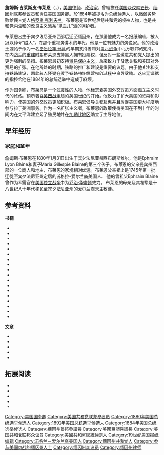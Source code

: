 {{expand|time=2013-03-13T12:58:36+00:00}}
{{Infobox officeholder
| name         = 詹姆斯·G·布萊恩
| image        = James G. Blaine_-_Brady-Handy.jpg
| imagesize    = 200px
| smallimage   = 
| caption      = 
| order1       = 第31届
| office1      = 美国众议院议长
| term_start1  = 1869年3月4日
| term_end1    = 1875年3月4日
| president1   = [[尤利西斯·辛普森·格兰特|尤利西斯·辛普森·格兰特]]
| predecessor1 = Theodore Medad Pomeroy
| successor1   = Michael C. Kerr
| order2       = 第31届
| office2      = 美国国务卿
| term_start2  = 1889年3月7日
| term_end2    = 1892年6月4日
| president2   = [[本杰明·哈里森|本杰明·哈里森]]
| predecessor2 = [[托马斯·F·贝亚德|托马斯·F·贝亚德]]
| successor2   = [[约翰·W·福斯特|约翰·W·福斯特]]
| order3       = 第28届
| office3      = 美国国务卿
| term_start3  = 1881年3月7日
| term_end3    = 1881年12月19日
| president3 = {{plainlist |
* [[詹姆斯·A·加菲尔德|詹姆斯·A·加菲尔德]]
* [[切斯特·艾伦·阿瑟|切斯特·艾伦·阿瑟]]
}}
| predecessor3 = [[威廉·M·埃瓦茨|威廉·M·埃瓦茨]]
| successor3   = [[弗雷德里克·西奥多·弗里林海森|弗雷德里克·西奥多·弗里林海森]]
| order4       = 来自[[缅因州|缅因州]]的[[美国参议院|联邦参议员]]
| term_start4  = 1876年7月1日
| term_end4    = 1881年3月5日
| predecessor4 = [[洛特·M·莫里尔|洛特·M·莫里尔]]
| successor4   = William P. Frye
| order5       = 来自[[缅因州|缅因州]]第3选区的众议员
| term_start5  = 1863年3月4日
| term_end5    = 1876年7月10日
| predecessor5 = Samuel C. Fessenden
| successor5   = Edwin Flye
|birth_name=詹姆斯·吉莱斯·皮布莱恩
| birth_date   = {{birth date|1830|1|31}}
| birth_place  = {{nowrap|美国[[宾夕法尼亚州|宾夕法尼亚州]]西布朗斯维尔}}
| death_date   = {{death date and age|1893|1|27|1830|1|31}}
| death_place  = {{nowrap|美国[[华盛顿哥伦比亚特区|华盛顿哥伦比亚特区]]}}
| party        = [[共和黨_(美國)|共和党]]
| otherparty   = 
| spouse       = 哈里特·斯坦伍德·布莱恩
| children     = {{Flatlist|
* Stanwood Blaine
* Walker Blaine
* Emmons Blaine
* Alice Blaine Coppinger
* James Blaine Jr
* Margaret Blaine Damrosch
* Harriet Blaine Beale
}}
| alma_mater   = Washington & Jefferson College
| profession   = {{Flatlist|
* [[法律|法律]]
* [[政治|政治]]
}}
| religion     = [[公理会|公理会]]
| signature    = Appletons' Blaine James Gillespie signature.jpg
| website      = 
| footnotes    = 
}}

'''詹姆斯·吉莱斯皮·布莱恩'''（{{lang-en|James Gillespie Blaine}}，{{bd|1830年|1月31日|1893年|1月27日}}），[[美国|美国]][[律师|律师]]、[[政治家|政治家]]，曾經擔任[[美国众议院议长|美国众议院议长]]、[[缅因州|缅因州]][[美国参议院|联邦参议员]]和两任[[美国国务卿|美国国务卿]]。於1884年被提名为总统候选人，以微弱劣势败给民主党人[[格罗弗·克利夫兰|格罗弗·克利夫兰]]。布莱恩是19世纪后期共和党的领袖人物，也是共和党内温和的改良主义派系“[[混血儿|混血儿]]”派的拥护者。

布莱恩出生于宾夕法尼亚州西部后迁至缅因州，在那里他成为一名报纸编辑，被人冠以绰号“磁人”。在那个重视演讲术的年代，他是一位有魅力的演说家。他的政治生涯始于作为一名[[亚伯拉罕·林肯|亚伯拉罕·林肯]]的早期支持者和对[[南北战争|南北战争]]中北方联邦的支持。在内战后的[[美国重建时期|重建时期]]布莱恩支持黑人拥有投票权，但反对一些激进共和党人提出的更为强制的举措。布莱恩最初支持[[贸易保护主义|贸易保护主义]]，后来致力于降低关税和美国对外贸易的扩张。在他所处的时期，铁路的推广和建设是重要的议题。由于他关注和支持铁路建设，因此被人怀疑在授予铁路特许经营权的过程中贪污受贿。这些无证据的指控给他在1884年的总统选举中造成了麻烦。

作为国务卿，布莱恩是一个过渡性的人物，他标志着美国外交政策方面孤立主义时代的终结。预示着自[[美西战争|美西战争]]起的美国世纪的开始。他致力于扩大美国的贸易和影响力，使美国的外交政策更加积极。布莱恩倡导关税互惠并且敦促美国更大程度地参与拉丁美洲事务。作为一名扩张主义者，布莱恩的政策使得美国在不到十年的时间内在太平洋建立起了殖民地并在[[加勒比海|加勒比地区]]确立了主导地位。

== 早年经历 ==
=== 家庭和童年 ===
詹姆斯·布莱恩在1830年1月31日出生于宾夕法尼亚州西布朗斯维尔{{sfnm|Muzzey||1p=6|Russell||2p=5}}，他是Ephraim Lyon Blaine和妻子Maria Gillespie Blaine的第三个孩子。布莱恩的父亲是宾州西部的一位商人和地主，布莱恩的家境相对优渥。{{sfn|Crapol|p=1}}布莱恩父亲祖上是1745年第一批迁徙至宾夕法尼亚州定居的苏格拉-爱尔兰裔美国人。{{sfn|Muzzey|p=1}} 他的曾祖父Ephraim Blaine曾作为军需官在[[美国独立战争|美国独立战争]]中为[[乔治·华盛顿|乔治·华盛顿]]效力。{{sfn|Muzzey|p=1}} 布莱恩的母亲及其祖辈是十八世纪八十年代移民至宾夕法尼亚州的爱尔兰裔天主教徒。{{sfnm|Muzzey||1p=5|Russell||2p=5}} 

== 参考资料 ==
{{reflist|colwidth = 26em| refs =}}
'''书籍'''
{{refbegin}}
* {{cite book | last = Blaine | first = James G. | title = Twenty Years of Congress | year = 1886 | volume = 2 | publisher = The Henry Bill Publishing Company | location = Norwich, Connecticut | url = http://books.google.com/books?id=q6MSAAAAYAAJ | ref = {{sfnRef|Blaine}} | access-date = 2013-03-08 | archive-date = 2020-08-03 | archive-url = https://web.archive.org/web/20200803115218/https://books.google.com/books?id=q6MSAAAAYAAJ | dead-url = no }}
* {{cite book | last = Calhoun | first = Charles William | year = 2005 | title = Benjamin Harrison | publisher = Times Books | location = New York, New York | isbn = 978-0-8050-6952-5 | url = http://books.google.com/?id=5mLuIx6z1qcC | ref = {{sfnRef|Calhoun}}}}
* {{cite book | last = Crapol | first = Edward P. | year = 2000 | title = James G. Blaine: Architect of Empire | publisher = Scholarly Resources | location = Wilmington, Delaware | series = Biographies in American Foreign Policy | volume = 4 | isbn = 978-0-8420-2604-8 | ref = {{sfnRef|Crapol}}}}
* {{cite book | last = Doenecke | first = Justus D. | year = 1981 | title = The Presidencies of James A. Garfield and Chester A. Arthur | publisher = University Press of Kansas | location = Lawrence, Kansas | isbn = 978-0-7006-0208-7 | ref = {{sfnRef|Doenecke}}}}
* {{cite book | last = Healy | first = David | year = 2001 | title = James G. Blaine and Latin America | publisher = University of Missouri Press | location = Columbia, Missouri | isbn = 978-0-8262-1374-7 | url = http://books.google.com/books?id=cnoiCofaj4oC | ref = {{sfnRef|Healy}} | access-date = 2013-03-08 | archive-date = 2020-08-03 | archive-url = https://web.archive.org/web/20200803115105/https://books.google.com/books?id=cnoiCofaj4oC | dead-url = no }}
* {{cite book | last = Hoogenboom | first = Ari | year = 1995 | title = Rutherford Hayes: Warrior and President | url = https://archive.org/details/isbn_9780700606412 | publisher = University Press of Kansas | location = Lawrence, Kansas | isbn = 978-0-7006-0641-2 | ref = {{sfnRef|Hoogenboom}}}}
* {{cite book | last = McClelland | first = William Craig | year = 1903 | chapter = A History of Literary Societies at Washington & Jefferson College | title = The Centennial Celebration of the Chartering of Jefferson College in 1802 | publisher = George H. Buchanan and Company | location = Philadelphia | chapterurl = http://books.google.com/books?id=t1QyAAAAYAAJ&pg=PA111 | url = http://books.google.com/?id=t1QyAAAAYAAJ | ref = {{sfnRef|McClelland}}}}
* {{cite book | last = Muzzey | first = David Saville | year = 1934 | title = James G. Blaine: A Political Idol of Other Days | publisher = Dodd, Mead, and Company | location = New York, New York | ref = {{sfnRef|Muzzey}}}}
* {{cite book | last = Nevins | first = Allan | year = 1932 | title = Grover Cleveland: A Study in Courage | url = https://archive.org/details/groverclevelands0000nevi_h6d0 | publisher = Dodd, Mead, and Company | location = New York, New York | ref = {{sfnRef|Nevins}}}}
* {{cite book | last = Peskin | first = Allan | year = 1978 | title = Garfield: A Biography | url = https://archive.org/details/garfieldbiograph0000pesk | publisher = Kent State University Press | location = Kent, Ohio | isbn = 978-0-87338-210-6 | ref = {{sfnRef|Peskin}}}}
* {{cite book | last = Reeves | first = Thomas C. | year = 1975 | title = Gentleman Boss: The Life of Chester A. Arthur | url = https://archive.org/details/gentlemanbosslif00reev | publisher = Alfred A. Knopf | location = New York, New York | isbn = 978-0-394-46095-6 | ref = {{sfnRef|Reeves}}}}
* {{cite book | last = Rolde | first = Neil | year = 2006 | title = Continental Liar from the State of Maine: James G. Blaine | location = Gardiner, Maine | publisher = Tilbury House | isbn = 978-0-88448-286-4 | ref = {{sfnRef|Rolde}}}}
* {{cite book | last = Rose | first = Anne C. | year = 2001 | title = Beloved Strangers: Interfaith Families in Nineteenth-Century America | publisher = Harvard University Press | location = Cambridge, Massachusetts | isbn = 978-0-674-00640-9 | url = http://books.google.com/books?id=xy2yCFBYJuwC | ref = {{sfnRef|Rose}} | access-date = 2013-03-08 | archive-date = 2020-08-03 | archive-url = https://web.archive.org/web/20200803115139/https://books.google.com/books?id=xy2yCFBYJuwC | dead-url = no }}
* {{cite book | last = Russell | first = Charles Edward | year = 1931 | title = Blaine of Maine | publisher = Cosmopolitan Book Corporation | location = New York, New York | ref = {{sfnRef|Russell}}}}
* {{cite book | last = Smith | first = Jean Edward | year = 2001 | title = Grant | url = https://archive.org/details/grant00smit | publisher = Simon & Schuster | location = New York, New York | isbn = 978-0-684-84927-0 | ref = {{sfnRef|Smith}}}}
* {{cite book | last1 = Socolofsky | first1 = Homer E. | last2 = Spetter | first2 = Allan B. | year = 1987 | title = The Presidency of Benjamin Harrison | url = https://archive.org/details/presidencyofbenj0000soco | publisher = University Press of Kansas | location = Lawrence, Kansas | isbn = 978-0-7006-0320-6 | ref = {{sfnRef|Socolofsky & Spetter}}}}
* {{cite book | last = Summers | first = Mark | year = 2000 | title = Rum, Romanism & Rebellion: The Making of a President, 1884 | location = Chapel Hill, North Carolina | publisher = University of North Carolina Press | isbn = 978-0-8078-2524-2 | url = http://www.questia.com/PM.qst?a=o&d=104865169 | ref = {{sfnRef|Summers}} | access-date = 2019-01-15 | archive-date = 2011-11-23 | archive-url = https://web.archive.org/web/20111123070223/http://www.questia.com/PM.qst?a=o&d=104865169 | dead-url = no }}
* {{cite book | last = Unger | first = Irwin | year = 2008 | title = The Greenback Era: A Social and Political History of American Finance, 1865–1879 | origyear = 1964 | publisher = ACLS Humanities | location = New York, New York | isbn = 978-1-59740-431-0 | ref = {{sfnRef|Unger}}}}
{{refend}}

'''文章'''

{{refbegin}}
* {{cite journal | last = Green | first = Steven K. | title = The Blaine Amendment Reconsidered | journal = The American Journal of Legal History | volume = 36 | issue = 1 | pages = 38–69 | jstor = 845452 | doi = 10.2307/845452 | ref = {{sfnRef|Green}}|date=1992年1月}}
* {{cite journal | last = Pletcher | first = David M. | title = Reciprocity and Latin America in the Early 1890s: A Foretaste of Dollar Diplomacy | journal = Pacific Historical Review | volume = 47 | issue = 1 | pages = 53–89 | jstor = 3637339 | ref = {{sfnRef|Pletcher}}|date=1978年2月}}
* {{cite journal | last = Rigby | first = Barry | title = The Origins of American Expansion in Hawaii and Samoa, 1865–1900 | journal = The International History Review | volume = 10 | issue = 2 | pages = 221–237 | jstor = 40105868 | doi = 10.1080/07075332.1988.9640475 | ref = {{sfnRef|Rigby}}|date=1988年5月}}
* {{cite journal | last = Sewell | first = Mike | title = Political Rhetoric and Policy-Making: James G. Blaine and Britain | journal = Journal of American Studies | volume = 24 | issue = 1 | pages = 61–84 | doi = 10.1017/S0021875800028711 | jstor = 27555267 | ref = {{sfnRef|Sewell}}|date=1990年4月}}
* {{cite journal | last = Thompson | first = George H. | title = Asa P. Robinson and the Little Rock and Fort Smith Railroad | journal = The Arkansas Historical Quarterly | volume = 39 | issue = 1 | pages = 3–20 | jstor = 40023148 | doi = 10.2307/40023148 | ref = {{sfnRef|Thompson}}|date=Spring 1980}}
{{refend}}

== 拓展阅读 ==
{{refbegin}}
* {{cite journal | last = Bastert | first = Russell H. | title = Diplomatic Reversal: Frelinghuysen's Opposition to Blaine's Pan-American Policy in 1882 | journal = The Mississippi Valley Historical Review | volume = 42 | issue = 4 | jstor = 1889232 | pages = 653–671 | doi = 10.2307/1889232|date=1956年3月}}
* {{cite book | last = Langley | first = Lester D. | year = 1974 | chapter = James Gillespie Blaine: The Ideologue as Diplomat | editor1-last = Merli | editor1-first = Frank J. | editor2-last = Wilson | editor2-first = Theodore A. | title = Makers of American Diplomacy: From Benjamin Franklin to Henry Kissinger | url = https://archive.org/details/makersofamerican00merl | pages = [https://archive.org/details/makersofamerican00merl/page/253 253]–278 | publisher = Scribner | location = New York, New York | isbn = 978-0-684-13786-5}}
* {{cite journal | last = Makemson | first = Harlen | year = 2004–05 | title = One Misdeed Evokes Another: How Political Cartoonists Used 'Scandal Intertextuality' Against Presidential Candidate James G. Blaine | journal = Media History Monographs | volume = 7 | issue = 2 | pages = 1–21 | url = http://facstaff.elon.edu/dcopeland/mhm/volume7.htm | access-date = 2013-03-08 | archive-date = 2017-11-19 | archive-url = https://web.archive.org/web/20171119094345/http://facstaff.elon.edu/dcopeland/mhm/volume7.htm | dead-url = no }}
* {{cite journal | last = Peskin | first = Allan | year = 1979 | title = Blaine, Garfield and Latin America | journal = Americas: a Quarterly Review of Inter-American Cultural History | volume = 36 | issue = 1 | pages = 79–89 | doi = 10.2307/981139}}
* {{cite book | last = Tyler | first = Alice Felt | year = 1927 | title = The Foreign Policy of James G. Blaine | location = Minneapolis, Minnesota | publisher = University of Minnesota Press}}
{{refend}}
{{start box}}
{{succession box|[[威廉·M·埃瓦茨|威廉·M·埃瓦茨]]|[[弗雷德里克·西奥多·弗里林海森|弗雷德里克·西奥多·弗里林海森]]|[[美国国务卿|美国国务卿]]|1881年}}
{{succession box|[[托马斯·F·贝亚德|托马斯·F·贝亚德]]|[[约翰·W·福斯特|约翰·W·福斯特]]|[[美国国务卿|美国国务卿]]|1889年-1892年}}
{{end box}}
{{美国联邦众议院议长}}
{{美國國務卿}}
{{James A. Garfield cabinet}}
{{Chester A. Arthur cabinet}}
{{Benjamin Harrison cabinet}}
{{1880年美国总统选举}}
{{Authority control}}
{{DEFAULTSORT: Blaine, James}}
[[Category:美国国务卿|Category:美国国务卿]]
[[Category:美国共和党联邦参议员|Category:美国共和党联邦参议员]]
[[Category:1880年美国总统选举候选人|Category:1880年美国总统选举候选人]]
[[Category:1892年美国总统选举候选人|Category:1892年美国总统选举候选人]]
[[Category:1884年美国总统选举候选人|Category:1884年美国总统选举候选人]]
[[Category:緬因州聯邦參議員|Category:緬因州聯邦參議員]]
[[Category:美國眾議院議長|Category:美國眾議院議長]]
[[Category:美国共和党联邦众议员|Category:美国共和党联邦众议员]]
[[Category:美國共和黨總統候選人|Category:美國共和黨總統候選人]]
[[Category:19世纪美国报纸编辑|Category:19世纪美国报纸编辑]]
[[Category:苏格兰－爱尔兰裔美国人|Category:苏格兰－爱尔兰裔美国人]]
[[Category:缅因州共和党人|Category:缅因州共和党人]]
[[Category:参与美国内战的缅因州人士|Category:参与美国内战的缅因州人士]]
[[Category:缅因州众议员|Category:缅因州众议员]]
[[Category:缅因州律师|Category:缅因州律师]]